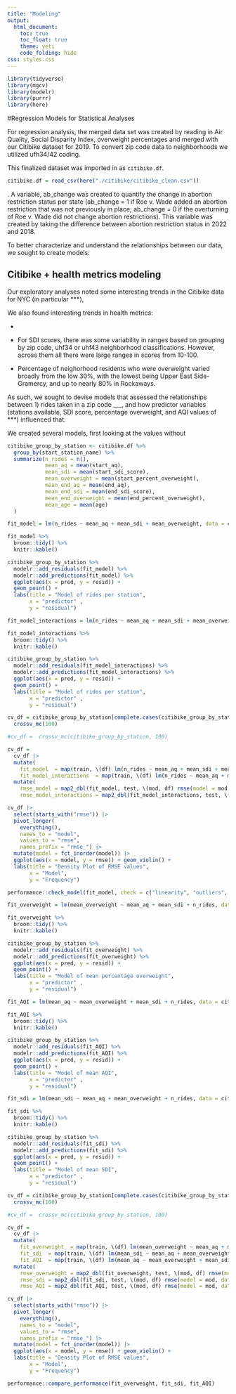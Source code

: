 ```yaml
---
title: "Modeling"
output: 
  html_document:
    toc: true
    toc_float: true
    theme: yeti
    code_folding: hide
css: styles.css
---
```


```r
library(tidyverse)
library(mgcv)
library(modelr)
library(purrr)
library(here)
```


#Regression Models for Statistical Analyses 

For regression analysis, the merged data set was created by reading in Air Quality, Social Disparity Index, overweight percentages and merged with our Citibike dataset for 2019. To convert zip code data to neighborhoods we utilized ufh34/42 coding. 

This finalized dataset was imported in as `citibike.df`.

```r
citibike.df = read_csv(here("./citibike/citibike_clean.csv"))

```


. A variable, ab_change was created to quantify the change in abortion restriction status per state (ab_change = 1 if Roe v. Wade added an abortion restriction that was not previously in place; ab_change = 0 if the overturning of Roe v. Wade did not change abortion restrictions). This variable was created by taking the difference between abortion restriction status in 2022 and 2018.

To better characterize and understand the relationships between our data, we sought to create models:



## Citibike + health metrics modeling

Our exploratory analyses noted some interesting trends in the Citibike data for NYC (in particular ***), 

We also found interesting trends in health metrics:

* 

* For SDI scores, there was some variability in ranges based on grouping by zip code, uhf34 or uhf43 neighborhood classifications. However, across them all there were large ranges in scores from 10-100.

* Percentage of neighorhood residents who were overweight varied broadly from the low 30%, with the lowest being Upper East Side-Gramercy, and up to nearly 80% in Rockaways. 

As such, we sought to devise models that assessed the relationships between 1) rides taken in a zip code ___, and how predictor variables (stations available, SDI score, percentage overweight, and AQI values of ***) influenced that. 

We created several models, first looking at the values without 


```r
citibike_group_by_station <- citibike.df %>%
  group_by(start_station_name) %>%
  summarize(n_rides = n(), 
            mean_aq = mean(start_aq),
            mean_sdi = mean(start_sdi_score), 
            mean_overweight = mean(start_percent_overweight), 
            mean_end_aq = mean(end_aq),
            mean_end_sdi = mean(end_sdi_score),
            mean_end_overweight = mean(end_percent_overweight),
            mean_age = mean(age)
  )

fit_model = lm(n_rides ~ mean_aq + mean_sdi + mean_overweight, data = citibike_group_by_station)

fit_model %>%
  broom::tidy() %>%
  knitr::kable()

citibike_group_by_station %>%
  modelr::add_residuals(fit_model) %>%
  modelr::add_predictions(fit_model) %>%
  ggplot(aes(x = pred, y = resid)) +
  geom_point() + 
  labs(title = "Model of rides per station",
       x = "predictor" ,
       y = "residual")

```

```r
fit_model_interactions = lm(n_rides ~ mean_aq + mean_sdi + mean_overweight + mean_aq*mean_sdi + mean_aq*mean_overweight + mean_aq*mean_sdi*mean_overweight, data = citibike_group_by_station)

fit_model_interactions %>%
  broom::tidy() %>%
  knitr::kable()

citibike_group_by_station %>%
  modelr::add_residuals(fit_model_interactions) %>%
  modelr::add_predictions(fit_model_interactions) %>%
  ggplot(aes(x = pred, y = resid)) +
  geom_point() + 
  labs(title = "Model of rides per station",
       x = "predictor" ,
       y = "residual")
```


```r
cv_df = citibike_group_by_station[complete.cases(citibike_group_by_station$mean_aq), ] %>%
  crossv_mc(100) 

#cv_df =  crossv_mc(citibike_group_by_station, 100) 

cv_df = 
  cv_df |> 
  mutate(
    fit_model  = map(train, \(df) lm(n_rides ~ mean_aq + mean_sdi + mean_overweight, data = df)), 
    fit_model_interactions  = map(train, \(df) lm(n_rides ~ mean_aq + mean_sdi + mean_overweight + mean_aq*mean_sdi + mean_aq*mean_overweight + mean_aq*mean_sdi*mean_overweight, data = df))) |>  
  mutate(
    rmse_model = map2_dbl(fit_model, test, \(mod, df) rmse(model = mod, data = df)),
    rmse_model_interactions = map2_dbl(fit_model_interactions, test, \(mod, df) rmse(model = mod, data = df)))
```

```r
cv_df |> 
  select(starts_with("rmse")) |> 
  pivot_longer(
    everything(),
    names_to = "model", 
    values_to = "rmse",
    names_prefix = "rmse_") |> 
  mutate(model = fct_inorder(model)) |> 
  ggplot(aes(x = model, y = rmse)) + geom_violin() +
  labs(title = "Density Plot of RMSE values", 
       x = "Model",
       y = "Frequency")
```

```r
performance::check_model(fit_model, check = c("linearity", "outliers", "qq", "normality"))
```


```r
fit_overweight = lm(mean_overweight ~ mean_aq + mean_sdi + n_rides, data = citibike_group_by_station)

fit_overweight %>%
  broom::tidy() %>%
  knitr::kable()

citibike_group_by_station %>%
  modelr::add_residuals(fit_overweight) %>%
  modelr::add_predictions(fit_overweight) %>%
  ggplot(aes(x = pred, y = resid)) +
  geom_point() + 
  labs(title = "Model of mean percentage overweight",
       x = "predictor" ,
       y = "residual")

fit_AQI = lm(mean_aq ~ mean_overweight + mean_sdi + n_rides, data = citibike_group_by_station)

fit_AQI %>%
  broom::tidy() %>%
  knitr::kable()

citibike_group_by_station %>%
  modelr::add_residuals(fit_AQI) %>%
  modelr::add_predictions(fit_AQI) %>%
  ggplot(aes(x = pred, y = resid)) +
  geom_point() + 
  labs(title = "Model of mean AQI",
       x = "predictor" ,
       y = "residual")

fit_sdi = lm(mean_sdi ~ mean_aq + mean_overweight + n_rides, data = citibike_group_by_station)

fit_sdi %>%
  broom::tidy() %>%
  knitr::kable()

citibike_group_by_station %>%
  modelr::add_residuals(fit_sdi) %>%
  modelr::add_predictions(fit_sdi) %>%
  ggplot(aes(x = pred, y = resid)) +
  geom_point() + 
  labs(title = "Model of mean SDI",
       x = "predictor" ,
       y = "residual")
```

```r
cv_df = citibike_group_by_station[complete.cases(citibike_group_by_station$mean_aq), ] %>%
  crossv_mc(100) 

#cv_df =  crossv_mc(citibike_group_by_station, 100) 

cv_df = 
  cv_df |> 
  mutate(
    fit_overweight  = map(train, \(df) lm(mean_overweight ~ mean_aq + mean_sdi + n_rides, data = df)), 
    fit_sdi  = map(train, \(df) lm(mean_sdi ~ mean_aq + mean_overweight + n_rides, data = df)), 
    fit_AQI  = map(train, \(df) lm(mean_aq ~ mean_overweight + mean_sdi + n_rides, data = df))) |>  
  mutate(
    rmse_overweight = map2_dbl(fit_overweight, test, \(mod, df) rmse(model = mod, data = df)),
    rmse_sdi = map2_dbl(fit_sdi, test, \(mod, df) rmse(model = mod, data = df)),
    rmse_AQI = map2_dbl(fit_AQI, test, \(mod, df) rmse(model = mod, data = df)))

cv_df |> 
  select(starts_with("rmse")) |> 
  pivot_longer(
    everything(),
    names_to = "model", 
    values_to = "rmse",
    names_prefix = "rmse_") |> 
  mutate(model = fct_inorder(model)) |> 
  ggplot(aes(x = model, y = rmse)) + geom_violin() +
  labs(title = "Density Plot of RMSE values", 
       x = "Model",
       y = "Frequency")
```

```r
performance::compare_performance(fit_overweight, fit_sdi, fit_AQI)
```

